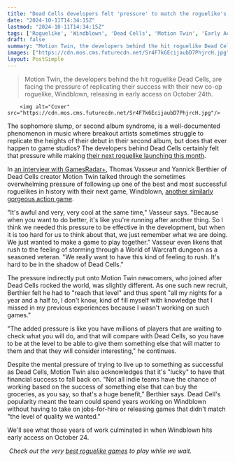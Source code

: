 ```yaml
---
title: "Dead Cells developers felt 'pressure' to match the roguelike's high bar in their next game: 'It's awful and very, very cool at the same time'"
date: "2024-10-11T14:34:15Z"
lastmod: "2024-10-11T14:34:15Z"
tags: ['Roguelike', 'Windblown', 'Dead Cells', 'Motion Twin', 'Early Access', 'Indie', 'Co-op']
draft: false
summary: "Motion Twin, the developers behind the hit roguelike Dead Cells, are facing the pressure of replicating their success with their new co-op roguelike, Windblown, releasing in early access on October 24th."
images: ["https://cdn.mos.cms.futurecdn.net/Sr4F7k6EcijaubD7PhjrcH.jpg"]
layout: PostSimple
---
```

> Motion Twin, the developers behind the hit roguelike Dead Cells, are facing the pressure of replicating their success with their new co-op roguelike, Windblown, releasing in early access on October 24th.


        <img alt="Cover" src="https://cdn.mos.cms.futurecdn.net/Sr4F7k6EcijaubD7PhjrcH.jpg"/>
        
The sophomore slump, or second album syndrome, is a well-documented phenomenon in music where breakout artists sometimes struggle to replicate the heights of their debut in their second album, but does that ever happen to game studios? The developers behind Dead Cells certainly felt that pressure while making [their next roguelike launching this month](https://www.gamesradar.com/games/roguelike/the-new-co-op-roguelike-from-the-dead-cells-team-launches-this-month-and-theres-an-unmissable-demo-coming-soon-too/).

In [an interview with GamesRadar+](https://www.gamesradar.com/games/roguelike/after-7-years-of-dead-cells-updates-devs-share-hopes-for-their-new-roguelike-to-get-just-as-much-support-if-we-can-why-not-if-we-are-lucky-enough/), Thomas Vasseur and Yannick Berthier of Dead Cells creator Motion Twin talked through the sometimes overwhelming pressure of following up one of the best and most successful roguelikes in history with their next game, Windblown, [another similarly gorgeous action game](https://www.gamesradar.com/games/roguelike/oh-no-the-dead-cells-devs-new-co-op-action-roguelike-windblown-is-so-good-that-im-already-struggling-to-put-it-down/).

"It's awful and very, very cool at the same time," Vasseur says. "Because when you want to do better, it's like you're running after another thing. So I think we needed this pressure to be effective in the development, but when it is too hard for us to think about that, we just remember what we are doing. We just wanted to make a game to play together." Vasseur even likens that rush to the feeling of storming through a World of Warcraft dungeon as a seasoned veteran. "We really want to have this kind of feeling to rush. It's hard to be in the shadow of Dead Cells."

The pressure indirectly put onto Motion Twin newcomers, who joined after Dead Cells rocked the world, was slightly different. As one such new recruit, Berthier felt he had to "reach that level" and thus spent "all my nights for a year and a half to, I don't know, kind of fill myself with knowledge that I missed in my previous experiences because I wasn't working on such games."

"The added pressure is like you have millions of players that are waiting to check what you will do, and that will compare with Dead Cells, so you have to be at the level to be able to give them something else that will matter to them and that they will consider interesting," he continues.

Despite the mental pressure of trying to live up to something as successful as Dead Cells, Motion Twin also acknowledges that it's "lucky" to have that financial success to fall back on. "Not all indie teams have the chance of working based on the success of something else that can buy the groceries, as you say, so that's a huge benefit," Berthier says. Dead Cell's popularity meant the team could spend years working on Windblown without having to take on jobs-for-hire or releasing games that didn't match "the level of quality we wanted."

We'll see what those years of work culminated in when Windblown hits early access on October 24.

 *Check out the very *[<em>best roguelike games</em>](https://www.gamesradar.com/best-roguelikes-roguelites/)* to play while we wait.* 
        